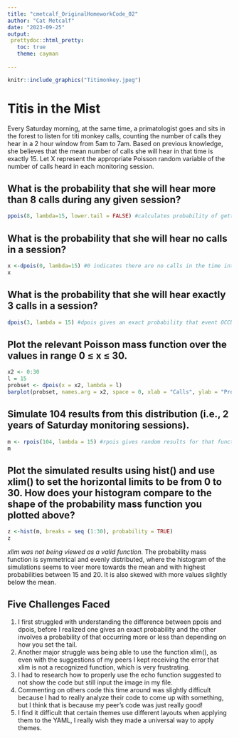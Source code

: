 ```yaml
---
title: "cmetcalf_OriginalHomeworkCode_02"
author: "Cat Metcalf"
date: "2023-09-25"
output: 
 prettydoc::html_pretty:
   toc: true
   theme: cayman
   
---
```


```r
knitr::include_graphics("Titimonkey.jpeg")
```


# Titis in the Mist

Every Saturday morning, at the same time, a primatologist goes and sits in the forest to listen for titi monkey calls, counting the number of calls they hear in a 2 hour window from 5am to 7am. Based on previous knowledge, she believes that the mean number of calls she will hear in that time is exactly 15. Let X represent the appropriate Poisson random variable of the number of calls heard in each monitoring session.

## What is the probability that she will hear more than 8 calls during any given session?

```r
ppois(8, lambda=15, lower.tail = FALSE) #calculates probability of getting value greater than 8 within time interval, ppois gives this range and the FALSE setting for lower tail means it disregards the lower end of the interval
```


## What is the probability that she will hear no calls in a session?

```r
x <-dpois(0, lambda=15) #0 indicates there are no calls in the time interval
x
```

## What is the probability that she will hear exactly 3 calls in a session?

```r
dpois(3, lambda = 15) #dpois gives an exact probability that event OCCURS once
```

## Plot the relevant Poisson mass function over the values in range 0 ≤ x ≤ 30.

```r
x2 <- 0:30
l = 15
probset <- dpois(x = x2, lambda = l)
barplot(probset, names.arg = x2, space = 0, xlab = "Calls", ylab = "Probability of Occurrence", main = "Number of Calls in Time Interval")
```

## Simulate 104 results from this distribution (i.e., 2 years of Saturday monitoring sessions).

```r
m <- rpois(104, lambda = 15) #rpois gives random results for that function
m
```

## Plot the simulated results using hist() and use xlim() to set the horizontal limits to be from 0 to 30. How does your histogram compare to the shape of the probability mass function you plotted above?

```r
z <-hist(m, breaks = seq (1:30), probability = TRUE) 
z
```
*xlim was not being viewed as a valid function.*
The probability mass function is symmetrical and evenly distributed, where the histogram of the simulations seems to veer more towards the mean and with highest probabilities between 15 and 20. It is also skewed with more values slightly below the mean.

## Five Challenges Faced

1. I first struggled with understanding the difference between ppois and dpois, before I realized one gives an exact probability and the other involves a probability of that occurring more or less than depending on how you set the tail.
2. Another major struggle was being able to use the function xlim(), as even with the suggestions of my peers I kept receiving the error that xlim is not a recognized function, which is very frustrating.
3. I had to research how to properly use the echo function suggested to not show the code but still input the image in my file.
4. Commenting on others code this time around was slightly difficult because I had to really analyze their code to come up with something, but I think that is because my peer's code was just really good!
5. I find it difficult that certain themes use different layouts when applying them to the YAML, I really wish they made a universal way to apply themes.
